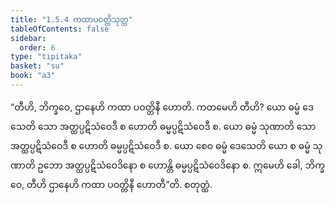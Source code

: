 ```yaml
---
title: "1.5.4 ကထာပဝတ္တိသုတ္တ"
tableOfContents: false
sidebar:
  order: 6
type: "tipitaka"
basket: "su"
book: "a3"
---
```



<DynamicBreadcrumb />

<Division number="44" book="a3">

<Paragraph number="280" book="a3">
“တီဟိ, ဘိက္ခဝေ, ဌာနေဟိ ကထာ ပဝတ္တိနီ ဟောတိ. ကတမေဟိ တီဟိ? ယော ဓမ္မံ ဒေသေတိ သော အတ္ထပ္ပဋိသံဝေဒီ စ ဟောတိ ဓမ္မပ္ပဋိသံဝေဒီ စ. ယော ဓမ္မံ သုဏာတိ သော အတ္ထပ္ပဋိသံဝေဒီ စ ဟောတိ ဓမ္မပ္ပဋိသံဝေဒီ စ. ယော စေဝ ဓမ္မံ ဒေသေတိ ယော စ ဓမ္မံ သုဏာတိ ဥဘော အတ္ထပ္ပဋိသံဝေဒိနော စ ဟောန္တိ ဓမ္မပ္ပဋိသံဝေဒိနော စ. ဣမေဟိ ခေါ, ဘိက္ခဝေ, တီဟိ ဌာနေဟိ ကထာ ပဝတ္တိနီ ဟောတီ”တိ.

</Paragraph>
</Division>

<Paragraph number="281" type="center" book="a3">
စတုတ္ထံ.
</Paragraph>